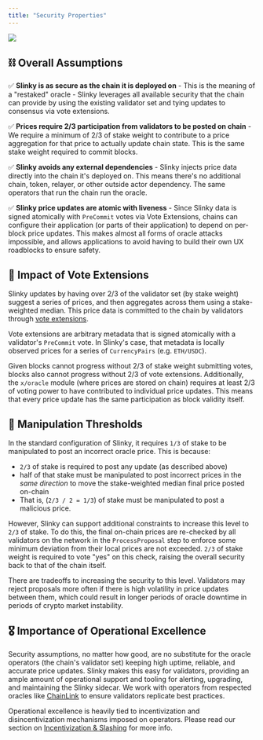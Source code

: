 ```yaml
---
title: "Security Properties"
---
```


![](/images/slinky_math.png)

## ⛓️ Overall Assumptions[​](#️-overall-assumptions "Direct link to heading")

✅ **Slinky is as secure as the chain it is deployed on** - This is the meaning of a "restaked" oracle - Slinky leverages all available security that the chain can provide by using the existing validator set and tying updates to consensus via vote extensions.

✅ **Prices require 2/3 participation from validators to be posted on chain** - We require a minimum of 2/3 of stake weight to contribute to a price aggregation for that price to actually update chain state. This is the same stake weight required to commit blocks.

✅ **Slinky avoids any external dependencies** - Slinky injects price data directly into the chain it's deployed on. This means there's no additional chain, token, relayer, or other outside actor dependency. The same operators that run the chain run the oracle.

✅ **Slinky price updates are atomic with liveness** - Since Slinky data is signed atomically with `PreCommit` votes via Vote Extensions, chains can configure their application (or parts of their application) to depend on per-block price updates. This makes almost all forms of oracle attacks impossible, and allows applications to avoid having to build their own UX roadblocks to ensure safety.

## 🔀 Impact of Vote Extensions[​](#-impact-of-vote-extensions "Direct link to heading")

Slinky updates by having over 2/3 of the validator set (by stake weight) suggest a series of prices, and then aggregates across them using a stake-weighted median. This price data is committed to the chain by validators through [vote extensions](https://docs.cosmos.network/main/build/abci/vote-extensions).

Vote extensions are arbitrary metadata that is signed atomically with a validator's `PreCommit` vote. In Slinky's case, that metadata is locally observed prices for a series of `CurrencyPairs` (e.g. `ETH/USDC`).

Given blocks cannot progress without 2/3 of stake weight submitting votes, blocks also cannot progress without 2/3 of vote extensions. Additionally, the `x/oracle` module (where prices are stored on chain) requires at least 2/3 of voting power to have contributed to individual price updates. This means that every price update has the same participation as block validity itself.

## 👺 Manipulation Thresholds[​](#-manipulation-thresholds "Direct link to heading")

In the standard configuration of Slinky, it requires `1/3` of stake to be manipulated to post an incorrect oracle price. This is because:

*   `2/3` of stake is required to post any update (as described above)
*   half of that stake must be manipulated to post incorrect prices in the _same direction_ to move the stake-weighted median final price posted on-chain
*   That is, (`2/3 / 2 = 1/3`) of stake must be manipulated to post a malicious price.

However, Slinky can support additional constraints to increase this level to `2/3` of stake. To do this, the final on-chain prices are re-checked by all validators on the network in the `ProcessProposal` step to enforce some minimum deviation from their local prices are not exceeded. `2/3` of stake weight is required to vote "yes" on this check, raising the overall security back to that of the chain itself.

There are tradeoffs to increasing the security to this level. Validators may reject proposals more often if there is high volatility in price updates between them, which could result in longer periods of oracle downtime in periods of crypto market instability.

## 🎖️ Importance of Operational Excellence[​](#️-importance-of-operational-excellence "Direct link to heading")

Security assumptions, no matter how good, are no substitute for the oracle operators (the chain's validator set) keeping high uptime, reliable, and accurate price updates. Slinky makes this easy for validators, providing an ample amount of operational support and tooling for alerting, upgrading, and maintaining the Slinky sidecar. We work with operators from respected oracles like [ChainLink](https://chain.link/) to ensure validators replicate best practices.

Operational excellence is heavily tied to incentivization and disincentivization mechanisms imposed on operators. Please read our section on [Incentivization & Slashing](https://docs.skip.money/slinky/slashing) for more info.